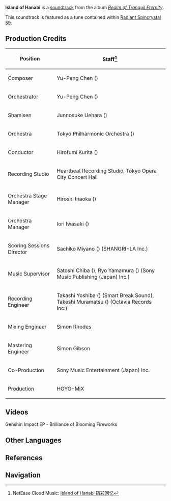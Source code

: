 {{Soundtrack Infobox
|title          =
|image          = Realm of Tranquil Eternity.png
|album          = Realm of Tranquil Eternity
|disc           = 1
|number         = 25
|featured       =
|featured2      =
|featured3      =
|featured_disc  =
|featured_disc2 =
|featured_disc3 =
|youtube_id     = 1xMRU4D9ODc
|youtube_time   = 2430
|spotify_id     = 6eMYAFalI3mXOHF24rGUYg
|played_in      = Amakane Island
|during         = [[Amakane Island]]
|domain         =
|previous       = Preparation of Matsuri
|next           = Murmuring Creek
}}
'''Island of Hanabi''' is a [[soundtrack]] from the album ''[[Realm of Tranquil Eternity]]''.

This soundtrack is featured as a tune contained within [[Radiant Spincrystal 59]].

==Production Credits==
{| class="wikitable" style="text-align:left; height:0.5em"
! Position
! Staff<ref>NetEase Cloud Music: [https://music.163.com/#/song?id=1879098359 Island of Hanabi 硝彩回忆]</ref>
|-
! Composer
| Yu-Peng Chen ({{zh|陈致逸}})
|-
! Orchestrator
| Yu-Peng Chen ({{zh|陈致逸}})
|-
! Shamisen
| Junnosuke Uehara ({{ja|上原 潤之助}})
|-
! Orchestra
| Tokyo Philharmonic Orchestra ({{ja|東京フィルハーモニー交響楽団}})
|-
! Conductor
| Hirofumi Kurita ({{ja|栗田 博文}})
|-
! Recording Studio
| Heartbeat Recording Studio, Tokyo Opera City Concert Hall
|-
! Orchestra Stage Manager
| Hiroshi Inaoka ({{ja|稲岡 宏司}})
|-
! Orchestra Manager
| Iori Iwasaki ({{ja|岩崎 井織}})
|-
! Scoring Sessions Director
| Sachiko Miyano ({{ja|宮野 幸子}}) (SHANGRI-LA Inc.)
|-
! Music Supervisor
| Satoshi Chiba ({{ja|千葉 智史}}), Ryo Yamamura ({{ja|山村 涼}}) (Sony Music Publishing (Japan) Inc.)
|-
! Recording Engineer
| Takashi Yoshiba ({{ja|吉羽 貴史}}) (Smart Break Sound), Takeshi Muramatsu ({{ja|村松 健}}) (Octavia Records Inc.)
|-
! Mixing Engineer
| Simon Rhodes
|-
! Mastering Engineer
| Simon Gibson
|-
! Co-Production
| Sony Music Entertainment (Japan) Inc.
|-
! Production
| HOYO-MiX
|}

==Videos==
<gallery>
Genshin Impact EP - Brilliance of Blooming Fireworks
</gallery>

==Other Languages==
{{Other Languages
|en      = Island of Hanabi
|zhs     = 硝彩回忆
|zhs_rm  = Xiāocǎi Huíyì
|zht     = 硝彩回憶
|zht_rm  = Xiāocǎi Huíyì
|zh_tl   = 
|ja      = 硝彩の思い出
|ja_rm   = Shousai no Omoide{{Assumed}}
|ja_tl   = Memories of Fireworks
|ko      = Island of {{sic|Hnanabi}}<ref name="RS">{{Ref/Item|Radiant Spincrystal 59|note=Korean, Spanish, French, Russian, Thai, Vietnamese, German, Indonesian, Portuguese, Turkish}}</ref>
|es      = Island of Hanabi<ref name="RS" />
|fr      = Island of Hanabi<ref name="RS" />
|ru      = Island of Hanabi<ref name="RS" />
|th      = Island of Hanabi<ref name="RS" />
|vi      = Hòn Đảo Hanabi<ref name="RS" />
|vi_tl   = Hanabi Island
|de      = Island of Hanabi<ref name="RS" />
|id      = Island of Hanabi<ref name="RS" />
|pt      = Island of Hanabi<ref name="RS" />
|tr      = Island of Hanabi<ref name="RS" />
|it      = 
|it_tl   = 
}}

==References==
{{Reflist}}

==Navigation==
{{Soundtrack Navbox|Realm of Tranquil Eternity}}